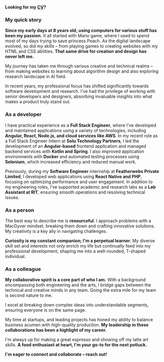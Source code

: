 **Looking for my [CV](https://sanish.tiiny.site/)?**

### My quick story

**Since my early days at 8 years old, using computers for various stuff has been my passion.** It all started with Mario game, where I used to spend most of my days trying to save princess Peach. As the digital landscape evolved, so did my skills – from playing games to creating websites with my HTML and CSS abilities. **That same drive for creation and design has never left me.**

My journey has taken me through various creative and technical realms – from making websites to learning about algorithm design and also exploring research landscape in AI field.

In recent years, my professional focus has shifted significantly towards software development and research. I've had the privilege of working with senior developers and designers, absorbing invaluable insights into what makes a product truly stand out.

### As a developer
I have practical experience as a **Full Stack Engineer**, where I've developed and maintained applications using a variety of technologies, including **Angular, React, Node.js, and cloud services like AWS**. In my recent role as a Full Stack Engineer Intern at **Solu Technology Partners**, I led the development of an **Angular-based** frontend application and managed backend services with **Kotlin and Spring**. 
I also improved application environments with **Docker** and automated testing processes using **Selenium**, which increased efficiency and reduced manual work.

Previously, during my **Software Engineer** internship at **Featherwebs Private Limited**, I developed web applications using **React Native and PHP**, focusing on optimizing performance and user engagement. In addition to my engineering roles, I’ve supported academic and research labs as a **Lab Assistant at RIT**, ensuring smooth operations and resolving technical issues.

### As a person

The best way to describe me is **resourceful**. I approach problems with a MacGyver mindset, breaking them down and crafting innovative solutions. My creativity is a key ally in navigating challenges.

**Curiosity is my constant companion; I'm a perpetual learner.** My diverse skill set and interests not only enrich my life but continually feed into my professional development, shaping me into a well-rounded, <span id='tshaped'>T-shaped individual</span>.

### As a colleague

**My collaborative spirit is a core part of who I am.** With a background encompassing both engineering and the arts, I bridge gaps between the technical and creative minds in any team. Going the extra mile for my team is second nature to me.

I excel at breaking down complex ideas into understandable segments, ensuring everyone is on the same page.

My time at startups, and leading projects has honed my ability to balance business acumen with high-quality production. **My leadership in these collaborations has been a highlight of my career.**

I'm always up for making a great espresso and showing off my latte art skills. **A food enthusiast at heart, I'm your go-to for the next potluck.**

**I'm eager to connect and collaborate – reach out!**
